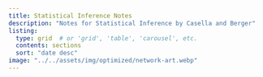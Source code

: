 ```yaml
---
title: Statistical Inference Notes
description: "Notes for Statistical Inference by Casella and Berger"
listing:
  type: grid  # or 'grid', 'table', 'carousel', etc.
  contents: sections
  sort: "date desc"
image: "../../assets/img/optimized/network-art.webp"
---
```



